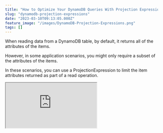 ```yaml
---
title: "How to Optimize Your DynamoDB Queries With Projection Expressions in .NET"
slug: "dynamodb-projection-expressions"
date: "2023-03-10T09:13:05.000Z"
feature_image: "/images/DynamoDB-Projection-Expressions.png"
tags: []
---
```


When reading data from a DynamoDB table, by default, it returns all of the attributes of the items.

However, in some application scenarios, you might only require a subset of the attributes of the items.

In these scenarios, you can use a ProjectionExpression to limit the item attributes returned as part of a read operation.

<iframe src="https://www.youtube.com/embed/raviybVaCdg?feature=oembed" />

In this article, let’s learn about ProjectionExpressions in DynamoDB and how to use them when building applications.

_This article is sponsored by AWS and is part of my [.NET on AWS Series](__GHOST_URL__/blog/tag/aws/)._

💡

_Projection Expression is mainly used to reduce the amount of data sent over the wire when querying DynamoDB._

.NET DynamoDBContext and Projection Expressions
-----------------------------------------------

When using the `DynamoDBContext` class to query data from DynamoDB, the SDK reads all the matching properties on the .NET class passed it, which exists on the DynamoDB item.

For e.g., if the DynamoDB item has ten properties (including the partition and hash key), and if the .NET class has all the ten properties specified, it will read all those properties.

But if you specify only a subset of properties along with the Partition and hash key, it will read only those many properties.

> _When using `DynamoDBContext`, use .NET classes with just the right properties that you require for the specific scenario, when querying large amounts of data._

The .NET SDK using the High-Level API (`DynamoDBContext`), under the covers, uses reflection on the .NET Type to determine the attributes to be read from the DynamoDB table when querying.

.NET AmazonDynamoDBClient and Projection Expressions
----------------------------------------------------

When using the `AmazonDynamoDBClient`, the Low-Level API,  to query the data; since we do not specify the .NET types to perform the query, we need to pass in the attributes to be read explicitly.

By default, it reads all the properties on the DynamoDB item.

To limit the properties read, you can use the `ProjectionExpression` property on the `QueryRequest` class as a comma-separated list of values.

    [HttpGet("city-date-advanced-filter-projection")]
    public async Task<IEnumerable<WeatherForecastListItem>> GetLowLevelAdvancedProjectionAsync(
        string cityName, DateTime startDate, int minTemp, int maxTemp)
    {
        var request = new QueryRequest()
        {
            ...
            ProjectionExpression = "CityName,Summary,TemperatureC"
        };
    }

### Reserved Keyword in ProjectionExpression

If any of the properties you want to read is a Reserved Keyword in DynamoDB, then we can use a placeholder property and then pass the actual name as part of the `ExpressionAttributeNames` property in the `QueryRequest`.

In the example below, `Date` is a reserved keyword, and you can see how to use that as part of ProjectionExpression in .NET.

    [HttpGet("city-date-advanced-filter-projection")]
    public async Task<IEnumerable<WeatherForecastListItem>> GetLowLevelAdvancedProjectionAsync(
        string cityName, DateTime startDate, int minTemp, int maxTemp)
    {
        var request = new QueryRequest()
        {
            ...
            ProjectionExpression = "CityName,#Date,TemperatureC",
            ExpressionAttributeNames = new Dictionary<string, string>()
            {
                {"#Date", "Date"}
            },
        };
    }
    

We saw this same pattern of passing reserved keywords as placeholders when exploring different ways to query in DynamoDB.

[

5 Ways To Query Data From Amazon DynamoDB using .NET

Querying is an essential operation in DynamoDB. It allows you to filter and select items in your database based on your application and user needs. When moving over to DynamoDB from more traditional relational databases like SQL Server, you must understand the different ways you can retrieve data…

![](/images/logo-512x512.png)Rahul NathRahul Pulikkot Nath

![](/images/DynamoDB-Querying-new.png)

](__GHOST_URL__/blog/dynamodb-querying-dotnet/)

### Projection Expression with List Index

DynamoDB also supports projecting specific items from a list object.

For example, we have a property `WeatherDetails`, which is a list property, and we only want to read the first item of that list.

We can use the ‘\[n\]’ to indicate specific item positions in the list, where n is the zero-based list index.

The below expression returns the second item in the list when we query.

`ProjectionExpression = "CityName,#Date,TemperatureC,WeatherDetails[1]"`

If no items are in the specified index position, it returns an empty list.

We can also specify multiple index positions to be returned as part of the same query. We need to specify multiple index properties just like we would provide multiple property names.

The below expression returns the first and the second item in the `WeatherDetails` list if they exist.

`ProjectionExpression = "CityName,#Date,WeatherDetails[0], WeatherDetails[1]"`

### Projection Expression and Large Items

Projection Expressions are evaluated in DynamoDB after the items are read and the 1MB limit has been reached.

So you cannot use projection expressions to ignore large attributes on items and get more results in a query.

> _ProjectionExpressions are evaluated after the 1MB read limit has reached. So it cannot be used to ignore large attributes on items, to get more results when querying._

It would be best to create a secondary index for those scenarios where you want to ignore large attributes and read more data when querying DynamoDB.

I hope this helps you understand Projection Expressions and how you can use that when querying data from DynamoDB using .NET.